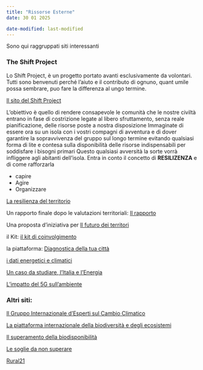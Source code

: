 ```yaml
---
title: "Rissorse Esterne"
date: 30 01 2025

date-modified: last-modified
---
```


Sono qui raggruppati siti interessanti

### The Shift Project

Lo Shift Project, è un progetto portato avanti esclusivamente da volontari.
Tutti sono benvenuti perché l'aiuto e il contributo di ognuno, quant umile possa sembrare, puo fare la differenza al ungo termine.

[Il sito del Shift Project](https://theshiftproject.org/en/home/)

L'obiettivo è quello di rendere consapevole le comunità che le nostre civiltà entrano in fase di costrizione legate al libero sfruttamento, senza reale pianificazione, delle risorse poste a nostra disposizione
Immaginate di essere ora su un isola con i vostri compagni di avventura e di dover garantire la sopravvivenza del gruppo sul longo  termine evitando qualsiasi forma di lite e contesa sulla disponibilità delle risorse indispensabili per soddisfare i bisogni primari
Questo qualsiasi avversità la sorte vorrà infliggere agli abitanti dell'isola.
Entra in conto il concetto di **RESILIZENZA** e di come rafforzarla

- capire
- Agire
- Organizzare

[La resilienza del territorio](https://theshiftproject.org/resilience-des-territoires/)


Un rapporto finale dopo le valutazioni territoriali: [Il rapporto](https://theshiftproject.org/le-memento-resilience/)


Una proposta d'iniziativa per [Il futuro dei territori](https://theshiftproject.org/territoiresaufutur-org/)

il Kit:
[il kit di coinvolgimento](https://docs.google.com/document/d/15q7FNUwYlZa6BUmxvCO3Xz0hUMk6FmwF/edit)

la piattaforma:
[Diagnostica della tua città](https://territoiresaufutur.org/)

[i dati energetici e climatici](https://www.theshiftdataportal.org/)

[Un caso da studiare, l'Italia e l'Energia](https://jancovici.com/en/energy-transition/societal-choices/italy-and-energy-a-case-study/)

[L'impatto del 5G sull'ambiente](https://theshiftproject.org/article/impact-environnemental-du-numerique-5g-nouvelle-etude-du-shift/)





### Altri siti:



[Il Gruppo Internazionale d'Esperti sul Cambio Climatico](https://www.ipcc.ch/languages-2/spanish/)

[La piattaforma internazionale della biodiversità e degli ecosistemi](https://www.ipbes.net/about)

[Il superamento della biodisponibilità](https://overshoot.footprintnetwork.org/)

[Le soglie da non superare](https://www.stockholmresilience.org/research/planetary-boundaries.html)


[Rural21](https://www.rural21.com/francais/actualites/detail/article/plus-dun-tiers-des-especes-darbres-dans-le-monde-sont-en-danger-dextinction.html)